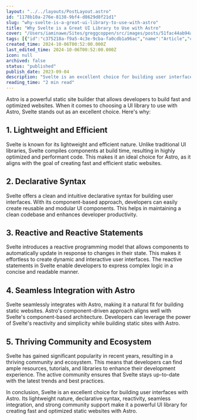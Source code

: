 ```yaml
---
layout: "../../layouts/PostLayout.astro"
id: "1178b10a-276e-8138-9bf4-d8629d8f21d1"
slug: "why-svelte-is-a-great-ui-library-to-use-with-astro"
title: "Why Svelte is a Great UI Library to Use with Astro"
cover: "/Users/iaminawe/Sites/greggcoppen/src/images/posts/51fac44ab94a79ca7bf1ad2053e1faefd877b0bea1d145d210791dad73b7e8b9-cover.jpg"
tags: [{"id":"c375218a-f9a5-4c3e-9cba-fa0cdb1a96ac","name":"Article","color":"pink"},{"id":"4cde291b-ecb5-423e-be06-f0c133aeed53","name":"Tutorial","color":"brown"}]
created_time: 2024-10-06T00:52:00.000Z
last_edited_time: 2024-10-06T00:52:00.000Z
icon: null
archived: false
status: "published"
publish_date: 2023-09-04
description: "Svelte is an excellent choice for building user interfaces with Astro. Its lightweight nature, declarative syntax, reactivity, seamless integration, and strong community support make it a powerful UI library for creating fast and optimized static websites with Astro."
reading_time: "2 min read"
---
```




Astro is a powerful static site builder that allows developers to build fast and optimized websites. When it comes to choosing a UI library to use with Astro, Svelte stands out as an excellent choice. Here's why:


## 1. Lightweight and Efficient


Svelte is known for its lightweight and efficient nature. Unlike traditional UI libraries, Svelte compiles components at build time, resulting in highly optimized and performant code. This makes it an ideal choice for Astro, as it aligns with the goal of creating fast and efficient static websites.


## 2. Declarative Syntax


Svelte offers a clean and intuitive declarative syntax for building user interfaces. With its component-based approach, developers can easily create reusable and modular UI components. This helps in maintaining a clean codebase and enhances developer productivity.


## 3. Reactive and Reactive Statements


Svelte introduces a reactive programming model that allows components to automatically update in response to changes in their state. This makes it effortless to create dynamic and interactive user interfaces. The reactive statements in Svelte enable developers to express complex logic in a concise and readable manner.


## 4. Seamless Integration with Astro


Svelte seamlessly integrates with Astro, making it a natural fit for building static websites. Astro's component-driven approach aligns well with Svelte's component-based architecture. Developers can leverage the power of Svelte's reactivity and simplicity while building static sites with Astro.


## 5. Thriving Community and Ecosystem


Svelte has gained significant popularity in recent years, resulting in a thriving community and ecosystem. This means that developers can find ample resources, tutorials, and libraries to enhance their development experience. The active community ensures that Svelte stays up-to-date with the latest trends and best practices.


In conclusion, Svelte is an excellent choice for building user interfaces with Astro. Its lightweight nature, declarative syntax, reactivity, seamless integration, and strong community support make it a powerful UI library for creating fast and optimized static websites with Astro.


